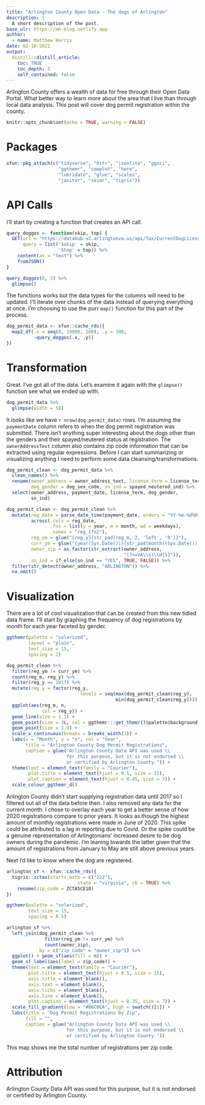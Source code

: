 ```yaml
---
title: "Arlington County Open Data - The dogs of Arlington"
description: |
  A short description of the post.
base_ulr: https://mh-blog.netlify.app  
author:
  - name: Matthew Harris
date: 02-10-2021
output:
  distill::distill_article:
    toc: TRUE
    toc_depth: 3
    self_contained: false
---
```


Arlington County offers a wealth of data for free through their Open Data 
Portal. What better way to learn more about the area that I live than through 
local data analysis. This post will cover dog permit registration within the 
county.

```r
knitr::opts_chunk$set(echo = TRUE, warning = FALSE)
```

# Packages
```r
xfun::pkg_attach(c("tidyverse", "httr", "jsonlite", "ggsci",
                   "ggthemr", "cowplot", "here",
                   "lubridate", "glue", "scales",
                   "janitor", "skimr", "tigris"))
```

# API Calls

I'll start by creating a function that creates an API call.

```r
query_doggos <- function(skip, top) {
  GET(url = "https://datahub-v2.arlingtonva.us/api/Tax/CurrentDogLicense",
      query = list('$skip' = skip,
                   '$top' = top)) %>% 
    content(as = "text") %>% 
    fromJSON() 
}

query_doggos(0, 5) %>% 
  glimpse()
```

The functions works but the data types for the columns will need to be updated. I'll iterate over chunks of the data instead of querying everything at once. I'm choosing to use the purr `map()` function for this part of the process.

```r
dog_permit_data <- xfun::cache_rds({
  map2_df(.x = seq(0, 10000, 100), .y = 100,
          ~query_doggos(.x, .y))
})
```

# Transformation

Great. I've got all of the data. Let's examine it again with the `glimpse()`
function see what we ended up with.

```r
dog_permit_data %>%
  glimpse(width = 50)
```

It looks like we have `r nrow(dog_permit_data)` rows. I'm assuming the
`paymentDate` column refers to when the dog permit registration was submitted.
There isn't anything super interesting about the dogs other than the genders
and their spayed/neutered status at registration. The `ownerAddressText` column
also contains zip code information that can be extracted using regular 
expressions. Before I can start summarizing or visualizing anything I need to
perform some data cleansing/transformations.

```r
dog_permit_clean <- dog_permit_data %>%
  clean_names() %>%
  rename(owner_address = owner_address_text, license_term = license_term_code,
         dog_gender = dog_sex_code, sn_ind = spayed_neutered_ind) %>%
  select(owner_address, payment_date, license_term, dog_gender,
         sn_ind)

dog_permit_clean <- dog_permit_clean %>%
  mutate(reg_date = parse_date_time(payment_date, orders = "%Y-%m-%d%H:%M:%S"),
         across(.cols = reg_date, 
                .fns = list(y = year, m = month, wd = weekdays), 
                .names = "reg_{fn}"),
         reg_ym = glue("{reg_y}{str_pad(reg_m, 2, 'left', '0')}"),
         curr_ym = glue("{year(Sys.Date())}{str_pad(month((Sys.Date())), 2, 'left', '0')}"),
         owner_zip = as.factor(str_extract(owner_address,
                                           "(?<=VA\\s)\\d{5}")),
         sn_ind = if_else(sn_ind == "YES", TRUE, FALSE)) %>%
  filter(str_detect(owner_address, "ARLINGTON")) %>% 
  na.omit()
```

# Visualization

There are a lot of cool visualization that can be created from this new tidied
data frame. I'll start by graphing the frequency of dog registrations by month
for each year faceted by gender.

```r
ggthemr(palette = "solarized",
        layout = "plain",
        text_size = 15,
        spacing = 2)

dog_permit_clean %>%
  filter(reg_ym != curr_ym) %>%
  count(reg_m, reg_y) %>%
  filter(reg_y >= 2017) %>%
  mutate(reg_y = factor(reg_y,
                           levels = seq(max(dog_permit_clean$reg_y),
                                        min(dog_permit_clean$reg_y)))) %>%
  ggplot(aes(reg_m, n,
             col = reg_y)) +
  geom_line(size = 1.1) +
  geom_point(size = 3L, col = ggthemr:::get_themr()$palette$background) +
  geom_point(size = 1.9) +
  scale_x_continuous(breaks = breaks_width(1)) +
  labs(x = "Month", y = "n", col = "Year",
       title = "Arlington County Dog Permit Registrations",
       caption = glue("Arlington County Data API was used \\
                      for this purpose, but it is not endorsed \\
                      or certified by Arlington County.")) +
  theme(text = element_text(family = "Courier"),
        plot.title = element_text(hjust = 0.5, size = 15),
        plot.caption = element_text(hjust = 0.45, size = 7)) +
  scale_colour_ggthemr_d()
```

Arlington County didn't start supplying registration data until 2017 so I
filtered out all of the data before then. I also removed any data for the
current month. I chose to overlay each year to get a better sense of how 2020
registrations compare to prior years. It looks as though the highest amount of
monthly registrations were made in June of 2020. This spike could be attributed to a
lag in reporting due to Covid. Or the spike could be a genuine representation
of Arlingtonians' increased desire to be dog owners during the pandemic. I'm
leaning towards the latter given that the amount of registrations from January
to May are still above previous years.

Next I'd like to know where the dog are registered.

```r
arlington_sf <- xfun::cache_rds({
  tigris::zctas(starts_with = c("222"),
                          state = "virginia", cb = TRUE) %>%
    rename(zip_code = ZCTA5CE10)
})

ggthemr(palette = "solarized",
        text_size = 15,
        spacing = 0.5)

arlington_sf %>%
  left_join(dog_permit_clean %>%
              filter(reg_ym != curr_ym) %>%
              count(owner_zip),
            by = c("zip_code" = "owner_zip")) %>%
  ggplot() + geom_sf(aes(fill = n)) +
  geom_sf_label(aes(label = zip_code)) +
  theme(text = element_text(family = "Courier"),
        plot.title = element_text(hjust = 0.5, size = 15),
        axis.title = element_blank(),
        axis.text = element_blank(),
        axis.ticks = element_blank(),
        axis.line = element_blank(),
        plot.caption = element_text(hjust = 0.35, size = 7)) +
  scale_fill_gradient(low = "#86C0EA", high = swatch()[1]) +
  labs(title = "Dog Permit Registrations by Zip",
       fill = "",
       caption = glue("Arlington County Data API was used \\
                      for this purpose, but it is not endorsed \\
                      or certified by Arlington County."))
```

This map shows me the total number of registrations per zip code.

# Attribution
Arlington County Data API was used for this purpose, but it is not endorsed or certified by Arlington County.


